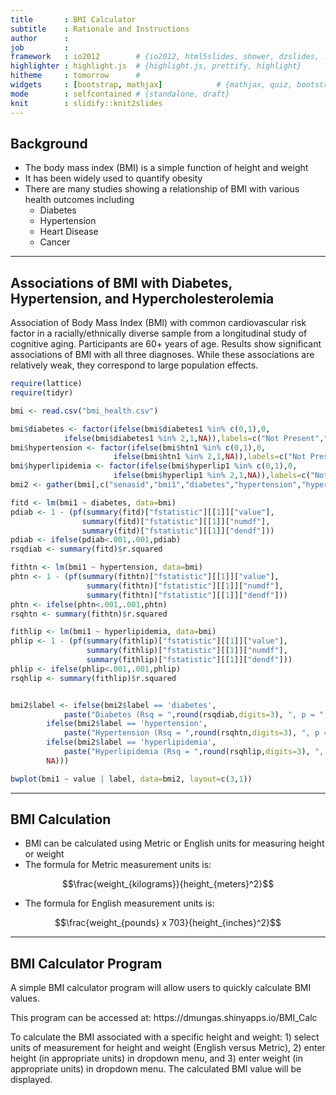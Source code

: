 ```yaml
---
title       : BMI Calculator
subtitle    : Rationale and Instructions
author      : 
job         : 
framework   : io2012        # {io2012, html5slides, shower, dzslides, ...}
highlighter : highlight.js  # {highlight.js, prettify, highlight}
hitheme     : tomorrow      # 
widgets     : [bootstrap, mathjax]            # {mathjax, quiz, bootstrap}
mode        : selfcontained # {standalone, draft}
knit        : slidify::knit2slides
---
```


## Background

-   The body mass index (BMI) is a simple function of height and weight
-   It has been widely used to quantify obesity
-   There are many studies showing a relationship of BMI with various health outcomes including   
    -   Diabetes
    -   Hypertension
    -   Heart Disease
    -   Cancer

---

## Associations of BMI with Diabetes, Hypertension, and Hypercholesterolemia

Association of Body Mass Index (BMI) with common cardiovascular risk factor in a racially/ethnically diverse sample from a longitudinal study of cognitive aging. Participants are 60+ years of age. Results show significant associations of BMI with all three diagnoses. While these associations are relatively weak, they correspond to large population effects.

```r
require(lattice)
require(tidyr)

bmi <- read.csv("bmi_health.csv")

bmi$diabetes <- factor(ifelse(bmi$diabetes1 %in% c(0,1),0,
            ifelse(bmi$diabetes1 %in% 2,1,NA)),labels=c("Not Present","Present"))
bmi$hypertension <- factor(ifelse(bmi$htn1 %in% c(0,1),0,
                       ifelse(bmi$htn1 %in% 2,1,NA)),labels=c("Not Present","Present"))
bmi$hyperlipidemia <- factor(ifelse(bmi$hyperlip1 %in% c(0,1),0,
                       ifelse(bmi$hyperlip1 %in% 2,1,NA)),labels=c("Not Present","Present"))
bmi2 <- gather(bmi[,c("senasid","bmi1","diabetes","hypertension","hyperlipidemia")],label,value,diabetes:hyperlipidemia)

fitd <- lm(bmi1 ~ diabetes, data=bmi)
pdiab <- 1 - (pf(summary(fitd)["fstatistic"][[1]]["value"],
                summary(fitd)["fstatistic"][[1]]["numdf"],
                summary(fitd)["fstatistic"][[1]]["dendf"]))
pdiab <- ifelse(pdiab<.001,.001,pdiab)
rsqdiab <- summary(fitd)$r.squared

fithtn <- lm(bmi1 ~ hypertension, data=bmi)
phtn <- 1 - (pf(summary(fithtn)["fstatistic"][[1]]["value"],
                 summary(fithtn)["fstatistic"][[1]]["numdf"],
                 summary(fithtn)["fstatistic"][[1]]["dendf"]))
phtn <- ifelse(phtn<.001,.001,phtn)
rsqhtn <- summary(fithtn)$r.squared

fithlip <- lm(bmi1 ~ hyperlipidemia, data=bmi)
phlip <- 1 - (pf(summary(fithlip)["fstatistic"][[1]]["value"],
                 summary(fithlip)["fstatistic"][[1]]["numdf"],
                 summary(fithlip)["fstatistic"][[1]]["dendf"]))
phlip <- ifelse(phlip<.001,.001,phlip)
rsqhlip <- summary(fithlip)$r.squared


bmi2$label <- ifelse(bmi2$label == 'diabetes', 
            paste("Diabetes (Rsq = ",round(rsqdiab,digits=3), ", p = ",round(pdiab,digits=3),")",sep=""),
        ifelse(bmi2$label == 'hypertension',
            paste("Hypertension (Rsq = ",round(rsqhtn,digits=3), ", p = ",round(phtn,digits=3),")",sep=""),
        ifelse(bmi2$label == 'hyperlipidemia',
            paste("Hyperlipidemia (Rsq = ",round(rsqhlip,digits=3), ", p = ",round(phlip,digits=3),")",sep=""),
        NA)))

bwplot(bmi1 ~ value | label, data=bmi2, layout=c(3,1))
```

---

##  BMI Calculation

-   BMI can be calculated using Metric or English units for measuring height or weight
-   The formula for Metric measurement units is:

$$\frac{weight_{kilograms}}{height_{meters}^2}$$

- The formula for English measurement units is:

$$\frac{weight_{pounds} x 703}{height_{inches}^2}$$

---

##  BMI Calculator Program

A simple BMI calculator program will allow users to quickly calculate BMI values.  

This program can be accessed at: https://dmungas.shinyapps.io/BMI_Calc

To calculate the BMI associated with a specific height and weight: 1) select units 
of measurement for height and weight (English versus Metric), 2) enter height (in 
appropriate units) in dropdown menu, and 3) enter weight (in appropriate units)
in dropdown menu. The calculated BMI value will be displayed.



